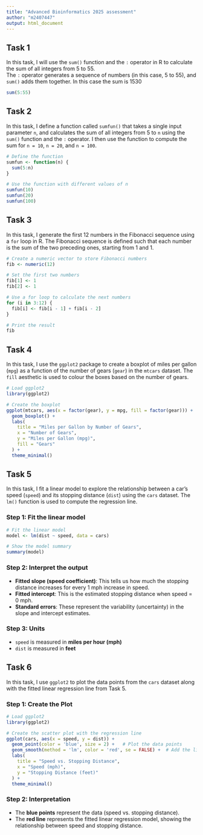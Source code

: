 ```yaml
---
title: "Advanced Bioinformatics 2025 assessment"
author: "m2407447"
output: html_document
---
```

## Task 1

In this task, I will use the `sum()` function and the `:` operator in R to calculate the sum of all integers from 5 to 55.  
The `:` operator generates a sequence of numbers (in this case, 5 to 55), and `sum()` adds them together. In this case the sum is 1530

```r
sum(5:55)
```
## Task 2

In this task, I define a function called `sumfun()` that takes a single input parameter `n`, and calculates the sum of all integers from 5 to `n` using the `sum()` function and the `:` operator. I then use the function to compute the sum for `n = 10`, `n = 20`, and `n = 100`.

```r
# Define the function
sumfun <- function(n) {
  sum(5:n)
}
```

```r
# Use the function with different values of n
sumfun(10)
sumfun(20)
sumfun(100)

```
## Task 3

In this task, I generate the first 12 numbers in the Fibonacci sequence using a `for` loop in R. The Fibonacci sequence is defined such that each number is the sum of the two preceding ones, starting from 1 and 1.

```r
# Create a numeric vector to store Fibonacci numbers
fib <- numeric(12)

# Set the first two numbers
fib[1] <- 1
fib[2] <- 1

# Use a for loop to calculate the next numbers
for (i in 3:12) {
  fib[i] <- fib[i - 1] + fib[i - 2]
}

# Print the result
fib
```
## Task 4

In this task, I use the `ggplot2` package to create a boxplot of miles per gallon (`mpg`) as a function of the number of gears (`gear`) in the `mtcars` dataset. The `fill` aesthetic is used to colour the boxes based on the number of gears.

```r
# Load ggplot2
library(ggplot2)

# Create the boxplot
ggplot(mtcars, aes(x = factor(gear), y = mpg, fill = factor(gear))) +
  geom_boxplot() +
  labs(
    title = "Miles per Gallon by Number of Gears",
    x = "Number of Gears",
    y = "Miles per Gallon (mpg)",
    fill = "Gears"
  ) +
  theme_minimal()
```
## Task 5

In this task, I fit a linear model to explore the relationship between a car's speed (`speed`) and its stopping distance (`dist`) using the `cars` dataset. The `lm()` function is used to compute the regression line.

### Step 1: Fit the linear model
```r
# Fit the linear model
model <- lm(dist ~ speed, data = cars)

# Show the model summary
summary(model)
```

### Step 2: Interpret the output

- **Fitted slope (speed coefficient)**: This tells us how much the stopping distance increases for every 1 mph increase in speed.
- **Fitted intercept**: This is the estimated stopping distance when speed = 0 mph.
- **Standard errors**: These represent the variability (uncertainty) in the slope and intercept estimates.

### Step 3: Units

- `speed` is measured in **miles per hour (mph)**  
- `dist` is measured in **feet**

## Task 6

In this task, I use `ggplot2` to plot the data points from the `cars` dataset along with the fitted linear regression line from Task 5. 

### Step 1: Create the Plot

```r
# Load ggplot2
library(ggplot2)

# Create the scatter plot with the regression line
ggplot(cars, aes(x = speed, y = dist)) +
  geom_point(color = 'blue', size = 2) +   # Plot the data points
  geom_smooth(method = 'lm', color = 'red', se = FALSE) +  # Add the linear fit line
  labs(
    title = "Speed vs. Stopping Distance",
    x = "Speed (mph)",
    y = "Stopping Distance (feet)"
  ) +
  theme_minimal()
```

### Step 2: Interpretation

- The **blue points** represent the data (speed vs. stopping distance).
- The **red line** represents the fitted linear regression model, showing the relationship between speed and stopping distance.



